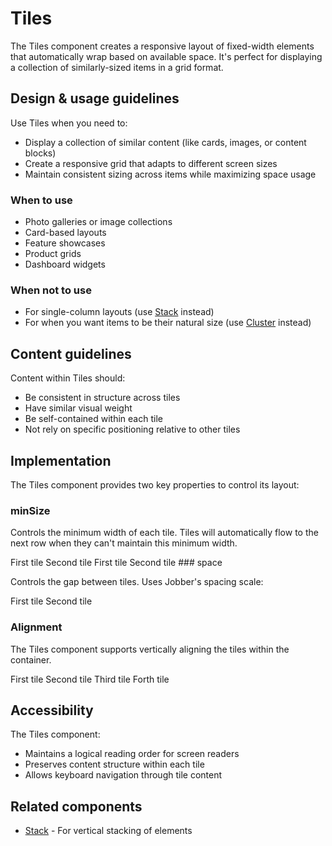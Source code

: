 
# Tiles

The Tiles component creates a responsive layout of fixed-width elements that
automatically wrap based on available space. It's perfect for displaying a
collection of similarly-sized items in a grid format.

## Design & usage guidelines

Use Tiles when you need to:

- Display a collection of similar content (like cards, images, or content
  blocks)
- Create a responsive grid that adapts to different screen sizes
- Maintain consistent sizing across items while maximizing space usage

### When to use

- Photo galleries or image collections
- Card-based layouts
- Feature showcases
- Product grids
- Dashboard widgets

### When not to use

- For single-column layouts (use [Stack](/components/Stack) instead)
- For when you want items to be their natural size (use
  [Cluster](/components/Cluster) instead)

## Content guidelines

Content within Tiles should:

- Be consistent in structure across tiles
- Have similar visual weight
- Be self-contained within each tile
- Not rely on specific positioning relative to other tiles

## Implementation

The Tiles component provides two key properties to control its layout:

### minSize

Controls the minimum width of each tile. Tiles will automatically flow to the
next row when they can't maintain this minimum width.

<Canvas>
<ContentBlock maxWidth="100%">

<Tiles minSize="30ch">
  <Box padding="0">
  <Card>
    <Box padding="base">
    <Text>First tile</Text>
    </Box>
  </Card>
  </Box>
  <Box padding="0">
  <Card>
    <Box padding="base">
    <Text>Second tile</Text>
        </Box>
  </Card>
  </Box>
</Tiles>
</ContentBlock>
</Canvas>

<Canvas>
<ContentBlock maxWidth="100%">

<Tiles minSize="20ch">
  <Box>
  <Card>
    <Box padding="base">
    <Text>First tile</Text>
    </Box>
  </Card>
  </Box>
  <Box padding="0">
  <Card>
    <Box padding="base">
    <Text>Second tile</Text>
    </Box>
  </Card>
  </Box>
</Tiles>
</ContentBlock>
</Canvas>
### space

Controls the gap between tiles. Uses Jobber's spacing scale:

<Canvas>
  <ContentBlock maxWidth="100%">
    <Tiles gap="largest">
      <Box>
        <Card>
          <Box padding="base">
            <Text>First tile</Text>
          </Box>
        </Card>
      </Box>
      <Box>
        <Card>
          <Box padding="base">
            <Text>Second tile</Text>
          </Box>
        </Card>
      </Box>
    </Tiles>
  </ContentBlock>
</Canvas>

### Alignment

The Tiles component supports vertically aligning the tiles within the container.

<Canvas>
  <ContentBlock maxWidth="100%">
    <Box border="base" borderColor="border" padding="small">
      <Tiles gap="small" align="center" minSize="15ch">
        <Card>
          <Box height={150} width={90} justifyContent="center" padding="base">
            <Text>First tile</Text>
          </Box>
        </Card>
        <Card>
          <Box height={50} width={90} padding="base" justifyContent="center">
            <Text>Second tile</Text>
          </Box>
        </Card>
        <Card>
          <Box height={20} width={90} padding="base" justifyContent="center">
            <Text>Third tile</Text>
          </Box>
        </Card>
        <Card>
          <Box height={50} width={90} padding="base" justifyContent="center">
            <Text>Forth tile</Text>
          </Box>
        </Card>
      </Tiles>
    </Box>
  </ContentBlock>
</Canvas>

## Accessibility

The Tiles component:

- Maintains a logical reading order for screen readers
- Preserves content structure within each tile
- Allows keyboard navigation through tile content

## Related components

- [Stack](/components/Stack) - For vertical stacking of elements
